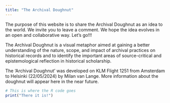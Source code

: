 ```yaml
---
title: "The Archival Doughnut"
---
```


The purpose of this website is to share the Archival Doughnut as an idea to the world. We invite you to leave a comment. We hope the idea evolves in an open and collaborative way. Let's go!!!

The Archival Doughnut is a visual metaphor aimed at gaining a better understanding of the nature, scope, and impact of archival practices on historical records and to identify the important areas of source-critical and epistemological reflection in historical scholarship.

The 'Archival Doughnut' was developed on KLM Flight 1251 from Amsterdam to Helsinki (22/05/2024) by Milan van Lange. More information about the doughnut will appear here in the near future.

```r
# This is where the R code goes
print("There it is!")
```
